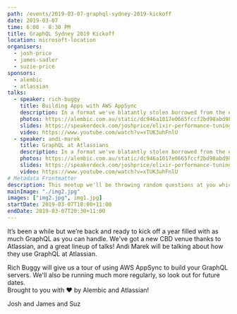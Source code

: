 ```yaml
---
path: /events/2019-03-07-graphql-sydney-2019-kickoff
date: 2019-03-07
time: 6:00 - 8:30 PM
title: GraphQL Sydney 2019 Kickoff
location: microsoft-location
organisers: 
  - josh-price
  - james-sadler
  - suzie-price
sponsors: 
  - alembic
  - atlassian
talks: 
  - speaker: rich-buggy
    title: Building Apps with AWS AppSync
    description: In a format we've blatantly stolen borrowed from the end of year Cocoaheads trivia festival, we'll be throwing random questions at you which will stretch your noodles and maybe even teach you some interesting facts about Elixir or Erlang. Or maybe just programming in general.
    photos: https://alembic.com.au/static/dc946a1017e0665fccf2bd98abd98a67/c9121/elixir-sydney-july.jpg
    slides: https://speakerdeck.com/joshprice/elixir-performance-tuning
    video: https://www.youtube.com/watch?v=xTUK3uhFnlU
  - speaker: andi-marek
    title: GraphQL at Atlassians
    description: In a format we've blatantly stolen borrowed from the end of year Cocoaheads trivia festival, we'll be throwing random questions at you which will stretch your noodles and maybe even teach you some interesting facts about Elixir or Erlang. Or maybe just programming in general.
    photos: https://alembic.com.au/static/dc946a1017e0665fccf2bd98abd98a67/c9121/elixir-sydney-july.jpg
    slides: https://speakerdeck.com/joshprice/elixir-performance-tuning
    video: https://www.youtube.com/watch?v=xTUK3uhFnlU
# Metadata Frontmatter
description: This meetup we'll be throwing random questions at you which will stretch your noodles and maybe even teach you some interesting facts about Elixir or Erlang. Or maybe just programming in general.
mainImage: "./img2.jpg"
images: ["img2.jpg", img1.jpg]
startDate: 2019-03-07T18:00+11:00
endDate: 2019-03-07T20:30+11:00
---
```


It’s been a while but we’re back and ready to kick off a year filled with as much GraphQL as you can handle. We've got a new CBD venue thanks to Atlassian, and a great lineup of talks!
Andi Marek will be talking about how they use GraphQL at Atlassian.

Rich Buggy will give us a tour of using AWS AppSync to build your GraphQL servers.
We'll also be running much more regularly, so look out for future dates.      
Brought to you with ❤️ by Alembic and Atlassian!

Josh and James and Suz